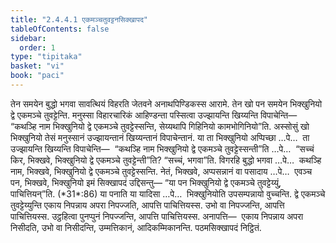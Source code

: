 ```yaml
---
title: "2.4.4.1 एकमञ्चतुवट्टनसिक्खापद"
tableOfContents: false
sidebar:
  order: 1
type: "tipitaka"
basket: "vi"
book: "paci"
---
```



<DynamicBreadcrumb />

<Division number="932" book="paci">

<Paragraph number="2885" book="paci">
तेन समयेन बुद्धो भगवा सावत्थियं विहरति जेतवने अनाथपिण्डिकस्स आरामे. तेन खो पन समयेन भिक्खुनियो द्वे एकमञ्चे तुवट्टेन्ति. मनुस्सा विहारचारिकं आहिण्डन्ता पस्सित्वा उज्झायन्ति खिय्यन्ति विपाचेन्ति—  “कथञ्हि नाम भिक्खुनियो द्वे एकमञ्चे तुवट्टेस्सन्ति, सेय्यथापि गिहिनियो कामभोगिनियो”ति.
</Paragraph>

<Paragraph number="2886" book="paci">
अस्सोसुं खो भिक्खुनियो तेसं मनुस्सानं उज्झायन्तानं खिय्यन्तानं विपाचेन्तानं. या ता भिक्खुनियो अप्पिच्छा …पे…  ता उज्झायन्ति खिय्यन्ति विपाचेन्ति—  “कथञ्हि नाम भिक्खुनियो द्वे एकमञ्चे तुवट्टेस्सन्ती”ति …पे…  “सच्चं किर, भिक्खवे, भिक्खुनियो द्वे एकमञ्चे तुवट्टेन्ती”ति? “सच्चं, भगवा”ति. विगरहि बुद्धो भगवा …पे…  कथञ्हि नाम, भिक्खवे, भिक्खुनियो द्वे एकमञ्चे तुवट्टेस्सन्ति. नेतं, भिक्खवे, अप्पसन्नानं वा पसादाय …पे…  एवञ्च पन, भिक्खवे, भिक्खुनियो इमं सिक्खापदं उद्दिसन्तु—
</Paragraph>

</Division>
<Division number="933" book="paci">

<Paragraph number="2887" book="paci">
<Emphasis>“या पन भिक्खुनियो द्वे एकमञ्चे तुवट्टेय्युं, पाचित्तियन्”</Emphasis>ति. (*31*:<Emphasis>86</Emphasis>)
</Paragraph>

</Division>
<Division number="934" book="paci">

<Paragraph number="2888" book="paci">
<Emphasis>या पना</Emphasis>ति या यादिसा …पे…  <Emphasis>भिक्खुनियो</Emphasis>ति उपसम्पन्नायो वुच्चन्ति.
</Paragraph>

<Paragraph number="2889" book="paci">
<Emphasis>द्वे एकमञ्चे तुवट्टेय्युन्</Emphasis>ति एकाय निपन्नाय अपरा निपज्जति, आपत्ति पाचित्तियस्स. उभो वा निपज्जन्ति, आपत्ति पाचित्तियस्स. उट्ठहित्वा पुनप्पुनं निपज्जन्ति, आपत्ति पाचित्तियस्स.
</Paragraph>

</Division>
<Division number="935" book="paci">

<Paragraph number="2890" book="paci">
अनापत्ति—  एकाय निपन्नाय अपरा निसीदति, उभो वा निसीदन्ति, उम्मत्तिकानं, आदिकम्मिकानन्ति.

</Paragraph>
</Division>

<Paragraph number="2891" type="center" book="paci">
पठमसिक्खापदं निट्ठितं.
</Paragraph>